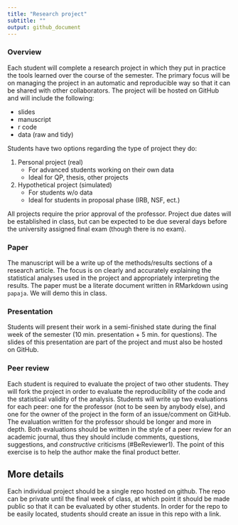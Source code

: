 ```yaml
---
title: "Research project"
subtitle: ""
output: github_document
---
```


### Overview

Each student will complete a research project in which they put in practice the tools learned over the course of the semester. 
The primary focus will be on managing the project in an automatic and reproducible way so that it can be shared with other collaborators. 
The project will be hosted on GitHub and will include the following:

- slides
- manuscript
- r code
- data (raw and tidy)

Students have two options regarding the type of project they do:

1. Personal project (real)
    - For advanced students working on their own data
    - Ideal for QP, thesis, other projects
2. Hypothetical project (simulated)
    - For students w/o data
    - Ideal for students in proposal phase (IRB, NSF, ect.)

All projects require the prior approval of the professor. 
Project due dates will be established in class, but can be expected to be due several days before the university assigned final exam (though there is no exam).

### Paper

The manuscript will be a write up of the methods/results sections of a research  article. 
The focus is on clearly and accurately explaining the statistical analyses used in the project and appropriately interpreting the results. 
The paper must be a literate document written in RMarkdown using `papaja`. 
We will demo this in class.

### Presentation

Students will present their work in a semi-finished state during the final week of the semester (10 min. presentation + 5 min. for questions). 
The slides of this presentation are part of the project and must also be hosted on GitHub.

### Peer review

Each student is required to evaluate the project of two other students. 
They will fork the project in order to evaluate the reproducibility of the code and the statistical validity of the analysis. 
Students will write up two evaluations for each peer: one for the professor (not to be seen by anybody else), and one for the owner of the project in the form of an issue/comment on GitHub. 
The evaluation written for the professor should be longer and more in depth. 
Both evaluations should be written in the style of a peer review for an academic journal, thus they should include comments, questions, suggestions, and *constructive* criticisms (\#BeReviewer1). 
The point of this exercise is to help the author make the final product better.

## More details

Each individual project should be a single repo hosted on github. 
The repo can be private until the final week of class, at which point it should be made public so that it can be evaluated by other students. 
In order for the repo to be easily located, students should create an issue in this repo with a link.
